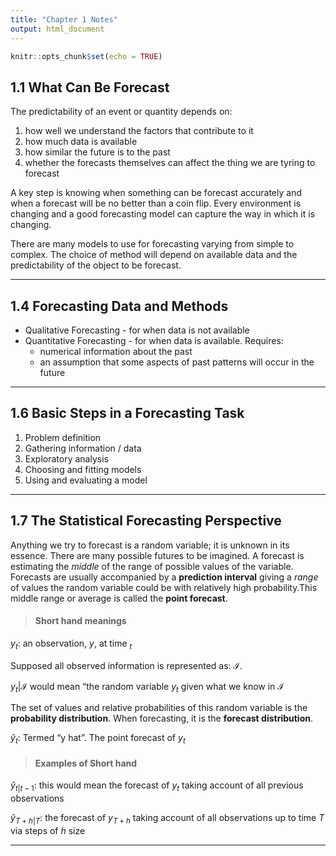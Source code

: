 ```yaml
---
title: "Chapter 1 Notes"
output: html_document
---
```


```r
knitr::opts_chunk$set(echo = TRUE)
```
## 1.1 What Can Be Forecast

The predictability of an event or quantity depends on:

  1. how well we understand the factors that contribute to it
  2. how much data is available
  3. how similar the future is to the past
  4. whether the forecasts themselves can affect the thing we are tyring to forecast

A key step is knowing when something can be forecast accurately and when a forecast
will be no better than a coin flip.
Every environment is changing and a good forecasting model can capture the way 
in which it is changing.

There are many models to use for forecasting varying from simple to complex. The 
choice of method will depend on available data and the predictability of the 
object to be forecast.

***


## 1.4 Forecasting Data and Methods

* Qualitative Forecasting - for when data is not available 
* Quantitative Forecasting - for when data is available. Requires:
  + numerical information about the past
  + an assumption that some aspects of past patterns will occur in the future
  
***


## 1.6 Basic Steps in a Forecasting Task

1. Problem definition
2. Gathering information / data
3. Exploratory analysis
4. Choosing and fitting models
5. Using and evaluating a model

***


## 1.7 The Statistical Forecasting Perspective

Anything we try to forecast is a random variable; it is unknown in its essence. 
There are many possible futures to be imagined. A forecast is estimating the 
_middle_ of the range of possible values of the variable. Forecasts are usually
accompanied by a **prediction interval** giving a _range_ of values the random
variable could be with relatively high probability.This middle range or average
is called the **point forecast**.



> #### Short hand meanings

$y_t$: an observation, $y$, at time $_t$

Supposed all observed information is represented as: $\mathcal{I}$. 

$y_t|\mathcal{I}$ would mean "the random variable $y_t$ given what we know in $\mathcal{I}$

The set of values and relative probabilities of this random variable is the 
**probability distribution**. When forecasting, it is the **forecast distribution**.

$\hat{y}_t$: Termed "y hat". The point forecast of $y_t$



> #### Examples of Short hand

$\hat{y}_{t|t-1}$: this would mean the forecast of $y_t$ taking account of all 
previous observations

$\hat{y}_{T+h|T}$: the forecast of $y_{T+h}$ taking account of all observations
up to time $T$ via steps of $h$ size

***

```r

```


